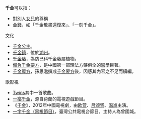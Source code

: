 '''千金'''可以指：
*對別人[[女兒|女兒]]的尊稱
*[[金錢|金錢]]，如「千金散盡還復來」、「一刻千金」。

文化
*[[千金公主|千金公主]]。
*[[千金鎮|千金鎮]]，位於[[湖州|湖州]]。
*[[千金藤|千金藤]]，為防己科千金藤屬植物。
*[[備急千金要方|備急千金要方]]，是中國第一部理法方藥俱全的醫學巨著。
*[[千金翼方|千金翼方]]，孫思邈撰成[[千金要方|千金要方]]後，因感其內容之不足而續編。

歌影視
*[[Twins|Twins]]其中一首歌曲。
*[[一擲千金|一擲千金]]，源自荷蘭的電視遊戲節目。
*《[[千金|千金]]》，2012年中國電視劇，由[[欧萱|欧萱]]、[[吕颂贤|吕颂贤]]、[[温岚|温岚]]主演。
*[[一字千金|一字千金（電視節目）]]，臺灣公共電視台節目，主持人為曾國城。

{{disambig|Cat=二字消歧义}}